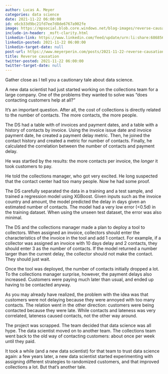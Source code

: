 ```yaml
---
author: Lucas A. Meyer
categories: data science
date: 2021-11-22 06:00:00
id: e6cb33d9bc21fd7ee7d8de6767a902fe
image: https://mpsocial.blob.core.windows.net/blog-images/reverse-causation.jpg
include-in-header: _msft-clarity.html
linkedin-link: https://www.linkedin.com/feed/update/urn:li:share:6868560453447118848
linkedin-posted: 2021-11-22 06:00:00
linkedin-target-date: null
post-url: https://www.meyerperin.com/posts/2021-11-22-reverse-causation.html
title: Reverse causation
twitter-posted: 2021-11-22 06:00:00
twitter-target-date: null
---
```


Gather close as I tell you a cautionary tale about data science. 

A new data scientist had just started working on the collections team for a large company. One of the problems they wanted to solve was "does contacting customers help at all?"

It's an important question. After all, the cost of collections is directly related to the number of contacts. The more contacts, the more people.

The DS had a table with of invoices and payment dates, and a table with a history of contacts by invoice. Using the invoice issue date and  invoice payment date, he created a payment delay metric. Then, he joined the contact history and created a metric for number of contacts. Finally, he calculated the correlation between the number of contacts and payment delay. 

He was startled by the results: the more contacts per invoice, the *longer* it took customers to pay.

He told the collections manager, who got very excited. He long suspected that the contact center had too many people. Now he had some proof.

The DS carefully separated the data in a training and a test sample, and trained a regression model using XGBoost. Given inputs such as the invoice country and amount, the model predicted the delay in days given an estimated number of contacts. The model had a very low error (<0.5d) in the training dataset. When using the unseen test dataset, the error was also minimal.

The DS and the collections manager made a plan to deploy a tool to collectors. When assigned an invoice, collectors should enter the characteristics of the invoice in the tool and add 1 contact. For example, if a collector was assigned an invoice with 10 days delay and 2 contacts, they should enter 3 as the number of contacts. If the model returned a number larger than the current delay, the collector should not make the contact. They should just wait.

Once the tool was deployed, the number of contacts initially dropped a lot. To the collections manager surprise, however, the payment delays also increased. Customers were paying much later than usual, and ended up having to be contacted anyway.

As you may already have realized, the problem with the idea was that customers were not delaying because they were annoyed with too many contacts. The relation went in the other direction: customers were being contacted because they were late. While contacts and lateness was very correlated, lateness caused contacts, not the other way around.

The project was scrapped. The team decided that data science was all hype. The data scientist moved on to another team. The collections team went back to the old way of contacting customers: about once per week until they paid.

It took a while (and a new data scientist) for that team to trust data science again: a few years later, a new data scientist started experimenting with assigning different strategies to randomized customers, and that improved collections a lot. But that's another tale.

